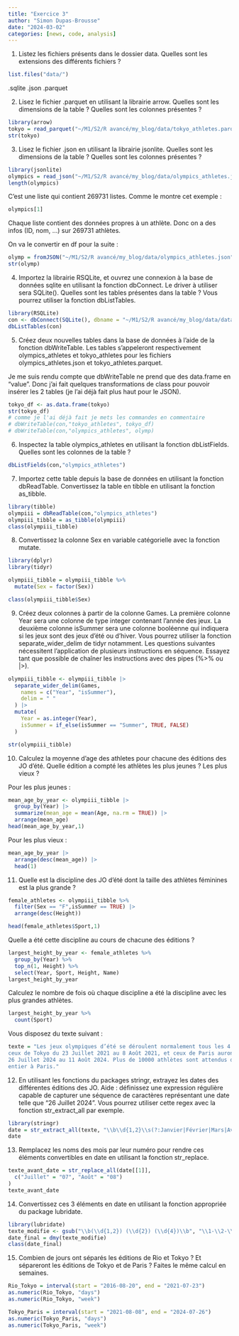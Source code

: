 ```yaml
---
title: "Exercice 3"
author: "Simon Dupas-Brousse"
date: "2024-03-02"
categories: [news, code, analysis]
---
```


1.  Listez les fichiers présents dans le dossier data. Quelles sont les extensions des différents fichiers ?

```r
list.files("data/")
```

.sqlite .json .parquet

2.  Lisez le fichier .parquet en utilisant la librairie arrow. Quelles sont les dimensions de la table ? Quelles sont les colonnes présentes ?

```r
library(arrow)
tokyo = read_parquet("~/M1/S2/R avancé/my_blog/data/tokyo_athletes.parquet")
str(tokyo)
```

3.  Lisez le fichier .json en utilisant la librairie jsonlite. Quelles sont les dimensions de la table ? Quelles sont les colonnes présentes ?

```r
library(jsonlite)
olympics = read_json("~/M1/S2/R avancé/my_blog/data/olympics_athletes.json")
length(olympics)
```

C'est une liste qui contient 269731 listes. Comme le montre cet exemple :

```r
olympics[1]
```

Chaque liste contient des données propres à un athlète. Donc on a des infos (ID, nom, ...) sur 269731 athlètes.

On va le convertir en df pour la suite :

```r
olymp = fromJSON("~/M1/S2/R avancé/my_blog/data/olympics_athletes.json")
str(olymp)
```

4.  Importez la librairie RSQLite, et ouvrez une connexion à la base de données sqlite en utilisant la fonction dbConnect. Le driver à utiliser sera SQLite(). Quelles sont les tables présentes dans la table ? Vous pourrez utiliser la fonction dbListTables.

```r
library(RSQLite)
con <- dbConnect(SQLite(), dbname = "~/M1/S2/R avancé/my_blog/data/data.sqlite")
dbListTables(con)
```

5.  Créez deux nouvelles tables dans la base de données à l'aide de la fonction dbWriteTable. Les tables s'appeleront respectivement olympics_athletes et tokyo_athletes pour les fichiers olympics_athletes.json et tokyo_athletes.parquet.

Je me suis rendu compte que dbWriteTable ne prend que des data.frame en "value". Donc j'ai fait quelques transformations de class pour pouvoir insérer les 2 tables (je l'ai déjà fait plus haut pour le JSON).

```r
tokyo_df <- as.data.frame(tokyo)
str(tokyo_df)
# comme je l'ai déjà fait je mets les commandes en commentaire
# dbWriteTable(con,"tokyo_athletes", tokyo_df)
# dbWriteTable(con,"olympics_athletes", olymp)
```

6.  Inspectez la table olympics_athletes en utilisant la fonction dbListFields. Quelles sont les colonnes de la table ?

```r
dbListFields(con,"olympics_athletes")
```

7.  Importez cette table depuis la base de données en utilisant la fonction dbReadTable. Convertissez la table en tibble en utilisant la fonction as_tibble.

```r
library(tibble)
olympiii = dbReadTable(con,"olympics_athletes")
olympiii_tibble = as_tibble(olympiii)
class(olympiii_tibble)
```

8.  Convertissez la colonne Sex en variable catégorielle avec la fonction mutate.

```r
library(dplyr)
library(tidyr)

olympiii_tibble = olympiii_tibble %>%
  mutate(Sex = factor(Sex))

class(olympiii_tibble$Sex)
```

9.  Créez deux colonnes à partir de la colonne Games. La première colonne Year sera une colonne de type integer contenant l'année des jeux. La deuxième colonne isSummer sera une colonne booléenne qui indiquera si les jeux sont des jeux d'été ou d'hiver. Vous pourrez utiliser la fonction separate_wider_delim de tidyr notamment. Les questions suivantes nécessitent l'application de plusieurs instructions en séquence. Essayez tant que possible de chaîner les instructions avec des pipes (%\>% ou \|\>).

```r
olympiii_tibble <- olympiii_tibble |>
  separate_wider_delim(Games,
    names = c("Year", "isSummer"),
    delim = " "
  ) |>
  mutate(
    Year = as.integer(Year),
    isSummer = if_else(isSummer == "Summer", TRUE, FALSE)
  )

str(olympiii_tibble)
```

10. Calculez la moyenne d'age des athletes pour chacune des éditions des JO d'été. Quelle édition a compté les athlètes les plus jeunes ? Les plus vieux ?

Pour les plus jeunes :

```r
mean_age_by_year <- olympiii_tibble |>
  group_by(Year) |> 
  summarize(mean_age = mean(Age, na.rm = TRUE)) |> 
  arrange(mean_age)
head(mean_age_by_year,1)
```

Pour les plus vieux :

```r
mean_age_by_year |> 
  arrange(desc(mean_age)) |> 
  head(1)
```

11. Quelle est la discipline des JO d'été dont la taille des athlètes féminines est la plus grande ?

```r
female_athletes <- olympiii_tibble %>%
  filter(Sex == "F",isSummer == TRUE) |> 
  arrange(desc(Height))

head(female_athletes$Sport,1)
```

Quelle a été cette discipline au cours de chacune des éditions ?

```r
largest_height_by_year <- female_athletes %>%
  group_by(Year) %>%
  top_n(1, Height) %>%
  select(Year, Sport, Height, Name)
largest_height_by_year
```

Calculez le nombre de fois où chaque discipline a été la discipline avec les plus grandes athlètes.

```r
largest_height_by_year %>%
  count(Sport)
```

Vous disposez du texte suivant :

```r
texte = "Les jeux olympiques d’été se déroulent normalement tous les 4 ans, durant les mois de Juillet et Août. Les jeux de Rio ont eu lieu du 5 Août 2016 au 20 Août 2016,
ceux de Tokyo du 23 Juillet 2021 au 8 Août 2021, et ceux de Paris auront lieu du
26 Juillet 2024 au 11 Août 2024. Plus de 10000 athlètes sont attendus du monde
entier à Paris."
```

12. En utilisant les fonctions du packages stringr, extrayez les dates des différentes éditions des JO. Aide : définissez une expression régulière capable de capturer une séquence de caractères représentant une date telle que "26 Juillet 2024". Vous pourrez utiliser cette regex avec la fonction str_extract_all par exemple.

```r
library(stringr)
date = str_extract_all(texte, "\\b\\d{1,2}\\s(?:Janvier|Février|Mars|Avril|Mai|Juin|Juillet|Août|Septembre|Octobre|Novembre|Décembre)\\s\\d{4}\\b")
date
```

13. Remplacez les noms des mois par leur numéro pour rendre ces éléments convertibles en date en utilisant la fonction str_replace.

```r
texte_avant_date = str_replace_all(date[[1]],
  c("Juillet" = "07", "Août" = "08")
)
texte_avant_date
```

14. Convertissez ces 3 éléments en date en utilisant la fonction appropriée du package lubridate.

```r
library(lubridate)
texte_modifie <- gsub("\\b(\\d{1,2}) (\\d{2}) (\\d{4})\\b", "\\1-\\2-\\3", texte_avant_date)
date_final = dmy(texte_modifie)
class(date_final)
```

15. Combien de jours ont séparés les éditions de Rio et Tokyo ? Et sépareront les éditions de Tokyo et de Paris ? Faites le même calcul en semaines.

```r
Rio_Tokyo = interval(start = "2016-08-20", end = "2021-07-23")
as.numeric(Rio_Tokyo, "days")
as.numeric(Rio_Tokyo, "week")
```

```r
Tokyo_Paris = interval(start = "2021-08-08", end = "2024-07-26")
as.numeric(Tokyo_Paris, "days")
as.numeric(Tokyo_Paris, "week")
```
